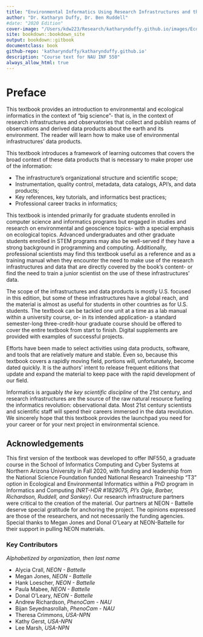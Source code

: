 ```yaml
--- 
title: "Environmental Informatics Using Research Infrastructures and their Data"
author: "Dr. Katharyn Duffy, Dr. Ben Ruddell"
#date: "2020 Edition"
cover-image: "/Users/kdw223/Research/katharynduffy.github.io/images/EcoInfo4.png"
site: bookdown::bookdown_site
output: bookdown::gitbook
documentclass: book
github-repo: 'katharynduffy/katharynduffy.github.io'
description: "Course text for NAU INF 550"
always_allow_html: true
---
```


# Preface {-}

This textbook provides an introduction to environmental and ecological informatics in the context of "big science"- that is, in the context of research infrastructures and observatories that collect and publish reams of observations and derived data products about the earth and its environment. The reader will learn how to make use of environmental infrastructures' data products. 

This textbook introduces a framework of learning outcomes that covers the broad context of these data products that is necessary to make proper use of the information: 

  * The infrastructure's organizational structure and scientific scope;
  * Instrumentation, quality control, metadata, data catalogs, API's, and data products;
  * Key references, key tutorials, and informatics best practices;
  * Professional career tracks in informatics;
  
This textbook is intended primarily for graduate students enrolled in computer science and informatics programs but engaged in studies and research on environmental and geoscience topics- with a special emphasis on ecological topics. Advanced undergraduates and other graduate students enrolled in STEM programs may also be well-served if they have a strong background in programming and computing. Additionally, professional scientists may find this textbook useful as a reference and as a training manual when they encounter the need to make use of the research infrastructures and data that are directly covered by the book's content- or find the need to train a junior scientist on the use of these infrastructures' data.  

The scope of the infrastructures and data products is mostly U.S. focused in this edition, but some of these infrastructures have a global reach, and the material is almost as useful for students in other countries as for U.S. students. The textbook can be tackled one unit at a time as a lab manual within a university course, or- in its intended application- a standard semester-long three-credit-hour graduate course should be offered to cover the entire textbook from start to finish. Digital supplements are provided with examples of successful projects. 

Efforts have been made to select activities using data products, software, and tools that are relatively mature and stable. Even so, because this textbook covers a rapidly moving field, portions will, unfortunately, become dated quickly. It is the authors' intent to release frequent editions that update and expand the material to keep pace with the rapid development of our field.

Informatics is arguably *the key scientific discipline* of the 21st century, and research infrastructures are the source of the raw natural resource fueling the informatics revolution: observational data. Most 21st century scientists and scientific staff will spend their careers immersed in the data revolution. We sincerely hope that this textbook provides the launchpad you need for your career or for your next project in environmental science.


## Acknowledgements {-}

This first version of the textbook was developed to offer INF550, a graduate course in the School of Informatics Computing and Cyber Systems at Northern Arizona University in Fall 2020, with funding and leadership from the National Science Foundation funded National Research Traineeship "T3" option in Ecological and Environmental Informatics within a PhD program in Informatics and Computing *(NRT-HDR #1829075, PI's Ogle, Barber, Richardson, Ruddell, and Sankey)*. Our research infrastructure partners were critical to the creation of the material. Our partners at NEON - Battelle deserve special gratitude for anchoring the project. The opinions expressed are those of the researchers, and not necessarily the funding agencies.  Special thanks to Megan Jones and Donal O'Leary at NEON-Battelle for their support in pulling NEON materials. 

### Key Contributors {-}

*Alphabetized by organization, then last name*

* Alycia Crall, *NEON - Battelle*
* Megan Jones, *NEON - Battelle*
* Hank Loescher, *NEON - Battelle*
* Paula Mabee, *NEON - Battelle*
* Donal O'Leary, *NEON - Battelle*
* Andrew Richardson,  *PhenoCam - NAU*
* Bijan Seyednasrollah,  *PhenoCam - NAU*
* Theresa Crimmons, *USA-NPN*
* Kathy Gerst, *USA-NPN*
* Lee Marsh,  *USA-NPN*


